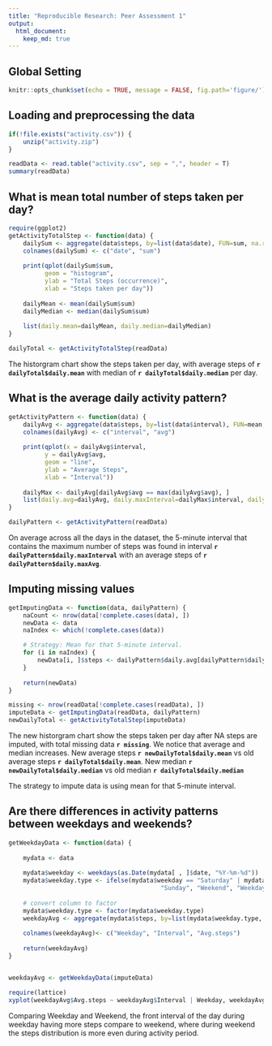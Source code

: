 ```yaml
---
title: "Reproducible Research: Peer Assessment 1"
output: 
  html_document:
    keep_md: true
---
```


## Global Setting
```r
knitr::opts_chunk$set(echo = TRUE, message = FALSE, fig.path='figure/')
```


## Loading and preprocessing the data
```r
if(!file.exists("activity.csv")) {
    unzip("activity.zip")    
}

readData <- read.table("activity.csv", sep = ",", header = T)
summary(readData)
```


## What is mean total number of steps taken per day?
```r
require(ggplot2)
getActivityTotalStep <- function(data) {
    dailySum <- aggregate(data$steps, by=list(data$date), FUN=sum, na.rm=T)
    colnames(dailySum) <- c("date", "sum")
    
    print(qplot(dailySum$sum, 
          geom = "histogram",
          ylab = "Total Steps (occurrence)", 
          xlab = "Steps taken per day"))
    
    dailyMean <- mean(dailySum$sum)
    dailyMedian <- median(dailySum$sum)
    
    list(daily.mean=dailyMean, daily.median=dailyMedian)
}

dailyTotal <- getActivityTotalStep(readData)
```

The historgram chart show the steps taken per day, with average steps of **`r dailyTotal$daily.mean`** with median of **`r dailyTotal$daily.median`** per day.


## What is the average daily activity pattern?
```r
getActivityPattern <- function(data) {
    dailyAvg <- aggregate(data$steps, by=list(data$interval), FUN=mean, na.rm=T)
    colnames(dailyAvg) <- c("interval", "avg")
    
    print(qplot(x = dailyAvg$interval, 
          y = dailyAvg$avg,
          geom = "line",
          ylab = "Average Steps", 
          xlab = "Interval"))
    
    dailyMax <- dailyAvg[dailyAvg$avg == max(dailyAvg$avg), ]
    list(daily.avg=dailyAvg, daily.maxInterval=dailyMax$interval, daily.maxAvg=dailyMax$avg)
}

dailyPattern <- getActivityPattern(readData)
```

On average across all the days in the dataset, the 5-minute interval that contains the maximum number of steps was found in interval **`r dailyPattern$daily.maxInterval`** with an average steps of **`r dailyPattern$daily.maxAvg`**.  


## Imputing missing values
```r
getImputingData <- function(data, dailyPattern) {
    naCount <- nrow(data[!complete.cases(data), ])
    newData <- data
    naIndex <- which(!complete.cases(data))

    # Strategy: Mean for that 5-minute interval.
    for (i in naIndex) {
        newData[i, ]$steps <- dailyPattern$daily.avg[dailyPattern$daily.avg$interval == newData[i, ]$interval, ]$avg
    }
    
    return(newData)
}

missing <- nrow(readData[!complete.cases(readData), ])
imputeData <- getImputingData(readData, dailyPattern)
newDailyTotal <- getActivityTotalStep(imputeData)
```

The new historgram chart show the steps taken per day after NA steps are imputed, with total missing data **`r missing`**. We notice that average and median increases. New average steps **`r newDailyTotal$daily.mean`** vs old average steps **`r dailyTotal$daily.mean`**. New median **`r newDailyTotal$daily.median`** vs old median **`r dailyTotal$daily.median`**

The strategy to impute data is using mean for that 5-minute interval.

## Are there differences in activity patterns between weekdays and weekends?
```r
getWeekdayData <- function(data) {
    
    mydata <- data
    
    mydata$weekday <- weekdays(as.Date(mydata[ , ]$date, "%Y-%m-%d"))
    mydata$weekday.type <- ifelse(mydata$weekday == "Saturday" | mydata$weekday == 
                                          "Sunday", "Weekend", "Weekday")
    
    # convert column to factor
    mydata$weekday.type <- factor(mydata$weekday.type)
    weekdayAvg <- aggregate(mydata$steps, by=list(mydata$weekday.type, mydata$interval), FUN=mean, na.rm=T)
    
    colnames(weekdayAvg)<- c("Weekday", "Interval", "Avg.steps")
    
    return(weekdayAvg)
}


weekdayAvg <- getWeekdayData(imputeData)

require(lattice)
xyplot(weekdayAvg$Avg.steps ~ weekdayAvg$Interval | Weekday, weekdayAvg, type = "l", layout = c(1, 2), xlab = "Interval", ylab = "Number of steps")


```

Comparing Weekday and Weekend, the front interval of the day during weekday having more steps compare to weekend, where during weekend the steps distribution is more even during activity period.